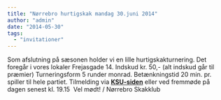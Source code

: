 ```yaml
---
title: "Nørrebro hurtigskak mandag 30.juni 2014"
author: "admin"
date: "2014-05-30"
tags: 
  - "invitationer"
---
```


Som afslutning på sæsonen holder vi en lille hurtigskakturnering. Det foregår i vores lokaler Frejasgade 14. Indskud kr. 50,- (alt indskud går til præmier) Turneringsform 5 runder monrad. Betænkningstid 20 min. pr. spiller til hele partiet. Tilmelding via **[KSU-siden](http://www.ksu.dk/kalender/dotnet/viskalender.aspx?id=1353)** eller ved fremmøde på dagen senest kl. 19.15  Vel mødt! / Nørrebro Skakklub
